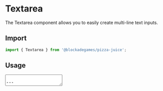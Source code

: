 
# Textarea

The Textarea component allows you to easily create multi-line text inputs.

## Import

```jsx
import { Textarea } from '@blockadegames/pizza-juice';
```

## Usage

<Textarea label="Textarea example" placeholder="type me" />

---

```jsx
<Textarea label="Textarea example" placeholder="type me" />
```

### Props

| Attribute | Type                      | Description                                                       | Default |
| --------- | ------------------------- | ----------------------------------------------------------------- | ------- |
| label     | `string`                  | Add label tag on top of textarea                                  | `-`     |
| hint      | `string`                  | The message that tells users more details about the form section. | `-`     |
| disabled  | `boolean`                 | If `true`, the textarea will be disabled                          | `-`     |
| required  | `boolean`                 | If `true`, the textarea will be required                          | `-`     |
| error     | `string`                  | The message that shows up when an error occurs.                   | `-`     |
| onChange  | `(value: string) => void` | Callback fired when the value is changed                          | `-`     |
| ...       | `'id', 'className', ...`  | Textarea native props                                             | -       |
